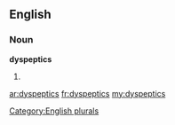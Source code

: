 ==English==

===Noun===
'''dyspeptics'''

# {{plural of|[[dyspeptic]]}}

[[Category:English plurals]]

[[ar:dyspeptics]]
[[fr:dyspeptics]]
[[my:dyspeptics]]